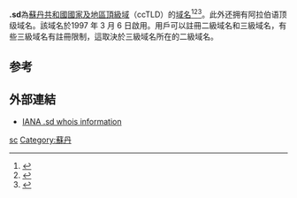 {{Expand|time=2018-03-31T06:16:18+00:00}}
'''.sd'''為[[苏丹共和国|蘇丹共和國]][[國家及地區頂級域|國家及地區頂級域]]（ccTLD）的[[域名|域名]]<ref>{{Cite book|title=常用电脑词语速查手册|last=何弘|publisher=西安出版社|year=2000|isbn=7-80594-644-2|location=|pages=201-202}}</ref><ref>{{Cite book|title=英德汉广播电视技术词典|last=（德）赫伯特·蒂尔曼（Herbert Tillmann）编；梁瑛等译|first=|publisher=北京：中国广播电视出版社|year=2002|isbn=7-5043-3793-5|location=|pages=440-442}}</ref><ref>{{Cite book|title=大学计算机基础|last=刘丕娥主编|first=|publisher=哈尔滨：哈尔滨工业大学出版社|year=2010|isbn=978-7-5603-3056-3|location=|pages=342-345}}</ref>。此外还拥有阿拉伯语顶级域名{{lang|ar|سودان.}}。該域名於1997 年 3 月 6 日啟用。用戶可以註冊二級域名和三級域名，有些三級域名有註冊限制，這取決於三級域名所在的二級域名。

== 参考 ==
{{reflist}}

== 外部連結 ==
* [http://www.iana.org/root-whois/sd.htm IANA .sd whois information]{{Wayback|url=http://www.iana.org/root-whois/sd.htm |date=20060427095531 }}
{{Internet-stub}}

{{CcTLD}}

[[Category:國家及地區頂級域|sc]]
[[Category:蘇丹|Category:蘇丹]]